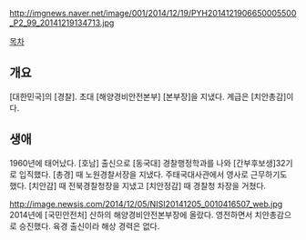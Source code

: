http://imgnews.naver.net/image/001/2014/12/19/PYH2014121906650005500_P2_99_20141219134713.jpg

[[목차]]
== 개요 ==
[대한민국]의 [경찰]. 초대 [해양경비안전본부] [본부장]을 지냈다. 계급은 [치안총감]이다.

== 생애 ==
1960년에 태어났다. [호남] 출신으로 [동국대] 경찰행정학과를 나와 [간부후보생]32기로 입직했다. [총경] 때 노원경찰서장을 지냈다. 주태국대사관에서 영사로 근무하기도 했다. [치안감] 때 전북경찰청장을 지냈고 [치안정감] 때 경찰청 차장을 거쳤다. 

http://image.newsis.com/2014/12/05/NISI20141205_0010416507_web.jpg
2014년에 [국민안전처] 산하의 해양경비안전본부장에 올랐다. 영전하면서 치안총감으로 승진했다. 육경 출신이라 해상 경력은 없다. 
